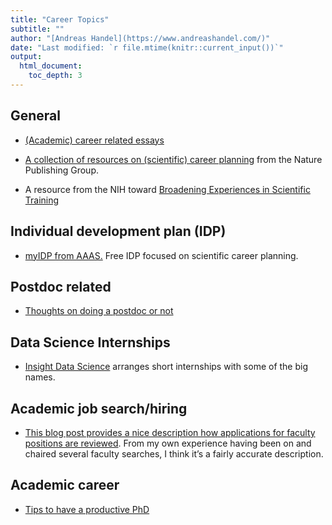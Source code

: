 ```yaml
---
title: "Career Topics"
subtitle: ""
author: "[Andreas Handel](https://www.andreashandel.com/)"
date: "Last modified: `r file.mtime(knitr::current_input())`"
output: 
  html_document:
    toc_depth: 3
---
```



## General

- [(Academic) career related essays](https://www.insidehighered.com/career-advice/carpe-careers)

- [A collection of resources on (scientific) career planning](http://www.nature.com/scitable/topic/career-planning-14121550) from the Nature Publishing Group.

- A resource from the NIH toward [Broadening Experiences in Scientific Training](http://www.nihbest.org/)


## Individual development plan (IDP)

- [myIDP from AAAS.](https://myidp.sciencecareers.org/) Free IDP focused on scientific career planning.


## Postdoc related

- [Thoughts on doing a postdoc or not](https://www.insidehighered.com/advice/2016/08/23/should-you-pursue-postdoc-or-not-essay)


## Data Science Internships

* [Insight Data Science](http://www.triageconsulting.com/) arranges short internships with some of the big names.


## Academic job search/hiring

* [This blog post provides a nice description how applications for faculty positions are reviewed](https://chroniclevitae.com/news/1599-reading-your-application-file). From my own experience having been on and chaired several faculty searches, I think it's a fairly accurate description.


## Academic career


* [Tips to have a productive PhD](https://www.castoredc.com/blog/50-actionable-tips-to-help-you-survive-your-phd/)